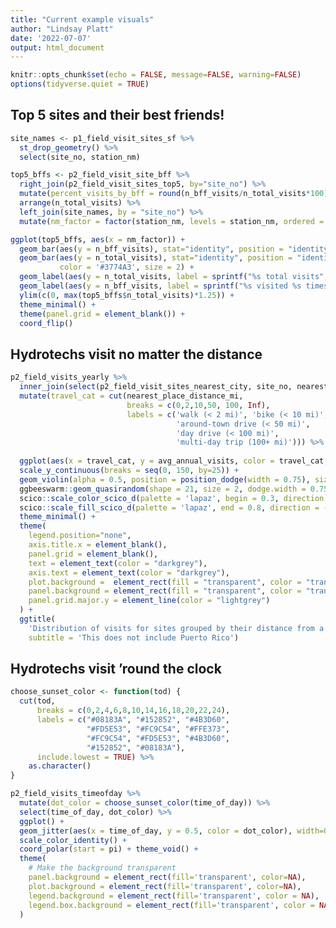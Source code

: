 ```yaml
---
title: "Current example visuals"
author: "Lindsay Platt"
date: '2022-07-07'
output: html_document
---
```


```r
knitr::opts_chunk$set(echo = FALSE, message=FALSE, warning=FALSE)
options(tidyverse.quiet = TRUE)
```

## Top 5 sites and their best friends!

```r

site_names <- p1_field_visit_sites_sf %>% 
  st_drop_geometry() %>% 
  select(site_no, station_nm)

top5_bffs <- p2_field_visit_site_bff %>% 
  right_join(p2_field_visit_sites_top5, by="site_no") %>% 
  mutate(percent_visits_by_bff = round(n_bff_visits/n_total_visits*100)) %>% 
  arrange(n_total_visits) %>% 
  left_join(site_names, by = "site_no") %>% 
  mutate(nm_factor = factor(station_nm, levels = station_nm, ordered = TRUE))

ggplot(top5_bffs, aes(x = nm_factor)) + 
  geom_bar(aes(y = n_bff_visits), stat="identity", position = "identity", fill = '#F6CCB0') +
  geom_bar(aes(y = n_total_visits), stat="identity", position = "identity", fill = NA, 
           color = '#3774A3', size = 2) +  
  geom_label(aes(y = n_total_visits, label = sprintf("%s total visits", n_total_visits)), hjust = "left", nudge_y = 10) +
  geom_label(aes(y = n_bff_visits, label = sprintf("%s visited %s times", best_friend, n_bff_visits)), hjust = "left", nudge_y = 5) +
  ylim(c(0, max(top5_bffs$n_total_visits)*1.25)) +
  theme_minimal() +
  theme(panel.grid = element_blank()) +
  coord_flip()

```

## Hydrotechs visit no matter the distance

```r

p2_field_visits_yearly %>% 
  inner_join(select(p2_field_visit_sites_nearest_city, site_no, nearest_place_distance_mi)) %>% 
  mutate(travel_cat = cut(nearest_place_distance_mi, 
                          breaks = c(0,2,10,50, 100, Inf), 
                          labels = c('walk (< 2 mi)', 'bike (< 10 mi)', 
                                     'around-town drive (< 50 mi)', 
                                     'day drive (< 100 mi)',
                                     'multi-day trip (100+ mi)'))) %>% 
  
  ggplot(aes(x = travel_cat, y = avg_annual_visits, color = travel_cat, fill = travel_cat)) +
  scale_y_continuous(breaks = seq(0, 150, by=25)) +
  geom_violin(alpha = 0.5, position = position_dodge(width = 0.75), size = 2,color=NA) +
  ggbeeswarm::geom_quasirandom(shape = 21, size = 2, dodge.width = 0.75, color="white", alpha=0.5) +
  scico::scale_color_scico_d(palette = 'lapaz', begin = 0.3, direction = -1) +
  scico::scale_fill_scico_d(palette = 'lapaz', end = 0.8, direction = -1) +
  theme_minimal() + 
  theme(
    legend.position="none",
    axis.title.x = element_blank(),
    panel.grid = element_blank(),
    text = element_text(color = "darkgrey"),
    axis.text = element_text(color = "darkgrey"),
    plot.background =  element_rect(fill = "transparent", color = "transparent"),
    panel.background = element_rect(fill = "transparent", color = "transparent"),
    panel.grid.major.y = element_line(color = "lightgrey")
  ) + 
  ggtitle(
    'Distribution of visits for sites grouped by their distance from a U.S. place with at least 50k residents', 
    subtitle = 'This does not include Puerto Rico')

```

## Hydrotechs visit 'round the clock

```r

choose_sunset_color <- function(tod) {
  cut(tod, 
      breaks = c(0,2,4,6,8,10,14,16,18,20,22,24), 
      labels = c("#08183A", "#152852", "#4B3D60", 
                 "#FD5E53", "#FC9C54", "#FFE373", 
                 "#FC9C54", "#FD5E53", "#4B3D60", 
                 "#152852", "#08183A"),
      include.lowest = TRUE) %>% 
    as.character()
}

p2_field_visits_timeofday %>% 
  mutate(dot_color = choose_sunset_color(time_of_day)) %>% 
  select(time_of_day, dot_color) %>% 
  ggplot() + 
  geom_jitter(aes(x = time_of_day, y = 0.5, color = dot_color), width=0.49, alpha=0.7, shape = 1) +
  scale_color_identity() +
  coord_polar(start = pi) + theme_void() +
  theme(
    # Make the background transparent
    panel.background = element_rect(fill='transparent', color=NA),
    plot.background = element_rect(fill='transparent', color=NA),
    legend.background = element_rect(fill='transparent', color = NA),
    legend.box.background = element_rect(fill='transparent', color = NA)
  )

```
